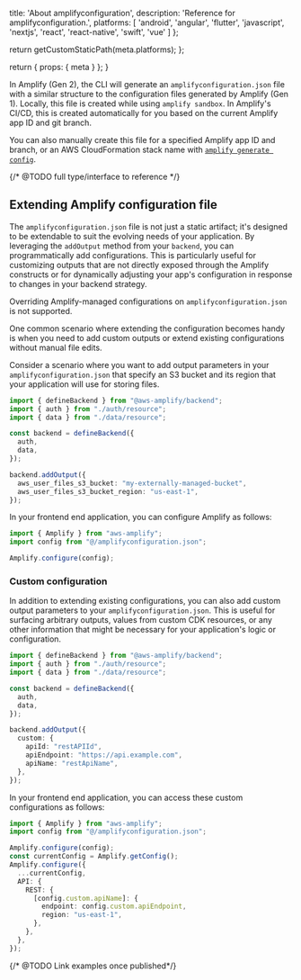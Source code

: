 
  title: 'About amplifyconfiguration',
  description: 'Reference for amplifyconfiguration.',
  platforms: [
    'android',
    'angular',
    'flutter',
    'javascript',
    'nextjs',
    'react',
    'react-native',
    'swift',
    'vue'
  ]
};

  return getCustomStaticPath(meta.platforms);
};

  return {
    props: {
      meta
    }
  };
}

In Amplify (Gen 2), the CLI will generate an `amplifyconfiguration.json` file with a similar structure to the configuration files generated by Amplify (Gen 1). Locally, this file is created while using `amplify sandbox`. In Amplify's CI/CD, this is created automatically for you based on the current Amplify app ID and git branch.

You can also manually create this file for a specified Amplify app ID and branch, or an AWS CloudFormation stack name with [`amplify generate config`](/gen2/reference/cli-commands#amplify-generate-config).

{/* @TODO full type/interface to reference */}


## Extending Amplify configuration file

The `amplifyconfiguration.json` file is not just a static artifact; it's designed to be extendable to suit the evolving needs of your application. By leveraging the `addOutput` method from your `backend`, you can programmatically add configurations. This is particularly useful for customizing outputs that are not directly exposed through the Amplify constructs or for dynamically adjusting your app's configuration in response to changes in your backend strategy.

<Callout warning>

Overriding Amplify-managed configurations on `amplifyconfiguration.json` is not supported.

</Callout>

One common scenario where extending the configuration becomes handy is when you need to add custom outputs or extend existing configurations without manual file edits.

Consider a scenario where you want to add output parameters in your `amplifyconfiguration.json` that specify an S3 bucket and its region that your application will use for storing files.

```ts title="amplify/backend.ts"
import { defineBackend } from "@aws-amplify/backend";
import { auth } from "./auth/resource";
import { data } from "./data/resource";

const backend = defineBackend({
  auth, 
  data, 
});

backend.addOutput({
  aws_user_files_s3_bucket: "my-externally-managed-bucket",
  aws_user_files_s3_bucket_region: "us-east-1",
});
```

In your frontend end application, you can configure Amplify as follows:

```ts title="src/index.ts"
import { Amplify } from "aws-amplify";
import config from "@/amplifyconfiguration.json";

Amplify.configure(config);
```

### Custom configuration

In addition to extending existing configurations, you can also add custom output parameters to your `amplifyconfiguration.json`. This is useful for surfacing arbitrary outputs, values from custom CDK resources, or any other information that might be necessary for your application's logic or configuration.

```ts title="amplify/backend.ts"
import { defineBackend } from "@aws-amplify/backend";
import { auth } from "./auth/resource";
import { data } from "./data/resource";

const backend = defineBackend({
  auth, 
  data, 
});

backend.addOutput({
  custom: {
    apiId: "restAPIId",
    apiEndpoint: "https://api.example.com",
    apiName: "restApiName",
  },
});
```


In your frontend end application, you can access these custom configurations as follows:

```ts title="src/index.ts"
import { Amplify } from "aws-amplify";
import config from "@/amplifyconfiguration.json";

Amplify.configure(config);
const currentConfig = Amplify.getConfig(); 
Amplify.configure({
  ...currentConfig,
  API: {
    REST: {
      [config.custom.apiName]: {
        endpoint: config.custom.apiEndpoint,
        region: "us-east-1",
      },
    },
  },
});
```

{/* @TODO  Link examples once published*/}

